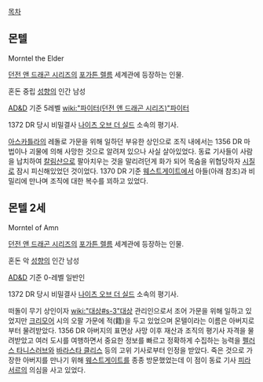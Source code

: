 [[목차]]
== 몬텔 ==
Morntel the Elder

[[던전 앤 드래곤 시리즈]]의 [[포가튼 렐름]] 세계관에 등장하는 인물. 

혼돈 중립 [[성향]]의 인간 남성

[[AD&D]] 기준 5레벨 [[wiki:"파이터(던전 앤 드래곤 시리즈)"파이터]]

1372 DR 당시 비밀결사 [[나이츠 오브 더 실드]] 소속의 평기사.

[[아스카틀라]]의 레돌로 가문을 위해 일하던 부유한 상인으로 조직 내에서는 1356 DR 마법이나 괴물에 의해 사망한 것으로 알려져 있으나 사실 살아있었다. 동료 기사들이 사람을 납치하여 [[칼림샨]]으로 팔아치우는 것을 말리려던게 화가 되어 목숨을 위협당하자 [[시질]]로 잠시 피신해있었던 것이었다. 1370 DR 기준 [[웨스트게이트]]에서 아들(아래 참조)과 비밀리에 만나며 조직에 대한 복수를 꾀하고 있었다.

== 몬텔 2세 ==
Morntel of Amn

[[던전 앤 드래곤 시리즈]]의 [[포가튼 렐름]] 세계관에 등장하는 인물.

혼돈 악 [[성향]]의 인간 남성

[[AD&D]] 기준 0-레벨 일반인

1372 DR 당시 비밀결사 [[나이츠 오브 더 실드]] 소속의 평기사.

떠돌이 무기 상인이자 [[wiki:"대상#s-3"대상]] 관리인으로서 조어 가문을 위해 일하고 있었지만 [[크리모어]] 시의 오팔 가문에 적(籍)을 두고 있었으며 몬텔이라는 이름은 아버지로부터 물려받았다. 1356 DR 아버지의 표면상 사망 이후 재산과 조직의 평기사 자격을 물려받았고 여러 도시를 여행하면서 중요한 정보를 빠르고 정확하게 수집하는 능력을 [[펠러스 타니스러브]]와 [[바라스타 클리스]] 등의 고위 기사로부터 인정을 받았다. 죽은 것으로 가장한 아버지를 만나기 위해 [[웨스트게이트]]를 종종 방문했었는데 이 점이 동료 기사 [[피라서르]]의 의심을 사고 있었다.
